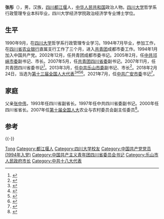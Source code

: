 {{Otheruses|other=名为张彤的其他人物|张彤}}

'''张彤'''（{{bd|1973年|8月||}}），男，汉族，[[四川|四川]][[都江堰|都江堰]]人，[[中华人民共和国|中华人民共和国]]政治人物。[[四川大学|四川大学]]哲学系行政管理专业本科毕业，四川大学经济学院政治经济学专业博士学位。

== 生平 ==
1990年9月，在[[四川大学|四川大学]]哲学系行政管理专业学习。1994年7月毕业，参加工作，在[[四川省农业银行|四川省农业银行]]直属支行工作了三个月，进入[[中國共產主義青年團|共青团]]成都市委工作。1994年1月加入中国共产党。2002年12月，任共青团成都市委书记。2005年2月，任[[中共邛崃市委|中共邛崃市委]]副书记、市长。2007年5月，任[[共青团四川省委|共青团四川省委]]副书记。2007年11月，任共青团四川省委书记<ref>{{cite web|url=http://district.ce.cn/newarea/sddy/201212/27/t20121227_23980897.shtml|title=张彤当选四川团省委书记 克克、张征等任副书记|publisher=中国经济网|accessdate=2016-10-08|archive-date=2019-05-20|archive-url=https://web.archive.org/web/20190520215226/http://district.ce.cn/newarea/sddy/201212/27/t20121227_23980897.shtml|dead-url=no}}</ref>。2013年3月，任[[中共乐山市委|中共乐山市委]]副书记、市长<ref>{{cite web|url=http://www.chinanews.com/sh/2013/03-29/4689151.shtml|title=张彤当选四川乐山市人民政府市长(图)|publisher=中国新闻网|accessdate=2016-10-08|archive-date=2019-05-19|archive-url=https://web.archive.org/web/20190519204227/http://www.chinanews.com/sh/2013/03-29/4689151.shtml|dead-url=no}}</ref>。2018年2月24日，当选为[[第十三届全国人大代表|第十三届全国人大代表]]<ref>{{Cite web|title=（受权发布）中华人民共和国第十三届全国人民代表大会代表名单|url=http://www.chinanews.com/gn/2018/02-25/8453959.shtml|accessdate=2021-02-19|work=[[中国新闻网|中国新闻网]]|archive-date=2018-02-27|archive-url=https://web.archive.org/web/20180227031724/http://www.chinanews.com/gn/2018/02-25/8453959.shtml|dead-url=no}}</ref><ref>{{cite web | title=中华人民共和国第十三届全国人民代表大会代表名单 | website=[[光明网_(中国)|光明网]] | date=2018-02-25 | url=https://news.gmw.cn/2018-02/25/content_27792557.htm | language=zh | access-date=2021-02-19 | archive-date=2021-10-19 | archive-url=https://web.archive.org/web/20211019124618/https://news.gmw.cn/2018-02/25/content_27792557.htm | dead-url=no }}</ref><ref>{{cite web | title=第十三届全国人民代表大会代表名单（2980名） | website=[[澎湃新闻|澎湃新闻]] | url=https://www.thepaper.cn/newsDetail_forward_2008905 | language=zh | access-date=2021-02-19 | archive-date=2018-03-23 | archive-url=https://web.archive.org/web/20180323190049/https://www.thepaper.cn/newsDetail_forward_2008905 | dead-url=no }}</ref><ref>{{cite web | title=中华人民共和国第十三届全国人民代表大会代表名单 | website=[[中国网|中国网]] | date=2018-02-25 | url=http://news.china.com.cn/2018-02/25/content_50599587.htm | language=zh | access-date=2021-02-19 | archive-date=2021-02-21 | archive-url=https://web.archive.org/web/20210221201146/http://news.china.com.cn/2018-02/25/content_50599587.htm | dead-url=no }}</ref>。2021年7月，任[[中共广安市委|中共广安市委]]书记<ref>{{Cite web|title=陈光浩任乐山市代市长 张彤辞去市长职务(简历)|url=http://district.ce.cn/newarea/sddy/202107/21/t20210721_36738374_1.shtml|access-date=2021-07-21|work=中国经济网|archive-date=2021-07-23|archive-url=https://web.archive.org/web/20210723091641/http://district.ce.cn/newarea/sddy/202107/21/t20210721_36738374_1.shtml|dead-url=no}}</ref>。

== 家庭 ==
父亲[[张中伟|张中伟]]，1993年任四川省副省长。1997年任中共四川省委副书记。2000年任四川省省长。2007年任[[第十届全国人大|第十届全国人大]]农业与农村委员会副主任委员<ref>{{cite web|url=http://china.caixin.com/2013-03-04/100496480.html|title=团四川省委书记张彤候任乐山市长|publisher=财新网|accessdate=2016-10-08|archive-url=https://web.archive.org/web/20170114120623/http://china.caixin.com/2013-03-04/100496480.html|archive-date=2017-01-14|dead-url=yes}}</ref>。

==参考==
{{reflist}}

{{-}}
{{start box}}
{{s-gov|prc}}
{{s-before|[[蒋辅义|蒋辅义]]}}
{{s-title|[[乐山市人民政府|乐山市人民政府]]市长|2013年3月－}}
{{s-inc}}
{{s-civ}}
{{s-before|[[李佳_(政治人物)|李佳]]}}
{{s-title|[[中国共产主义青年团|中国共产主义青年团]]四川省委书记|2007年11月－2013年5月}}
{{s-after|[[刘会英|刘会英]]}}
{{end box}}

{{各省级行政区团委书记}}

{{Authority control}}
{{DEFAULTSORT:Zhang}}
[[Category:张姓|Tong]]
[[Category:都江堰人|Category:都江堰人]]
[[Category:四川大学校友|Category:四川大学校友]]
[[Category:中国共产党党员_(1994年入党)|Category:中国共产党党员 (1994年入党)]]
[[Category:中国共产主义青年团四川省委员会书记|Category:中国共产主义青年团四川省委员会书记]]
[[Category:乐山市人民政府市长|Category:乐山市人民政府市长]]
[[Category:中共十八大代表|Category:中共十八大代表]]